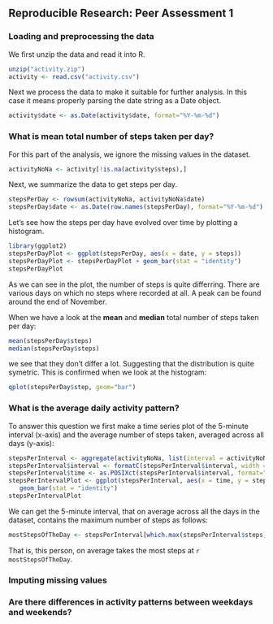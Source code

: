 ## Reproducible Research: Peer Assessment 1

### Loading and preprocessing the data

We first unzip the data and read it into R.

```r
unzip("activity.zip")
activity <- read.csv("activity.csv")
```

Next we process the data to make it suitable for further analysis. In this case
it means properly parsing the date string as a Date object.

```r
activity$date <- as.Date(activity$date, format="%Y-%m-%d")
```

### What is mean total number of steps taken per day?

For this part of the analysis, we ignore the missing values in the dataset.

```r
activityNoNa <- activity[!is.na(activity$steps),]
```

Next, we summarize the data to get steps per day. 

```r
stepsPerDay <- rowsum(activityNoNa, activityNoNa$date)
stepsPerDay$date <- as.Date(row.names(stepsPerDay), format="%Y-%m-%d")
```
Let's see how the steps per day have evolved over time by plotting a histogram.

```r
library(ggplot2)
stepsPerDayPlot <- ggplot(stepsPerDay, aes(x = date, y = steps))
stepsPerDayPlot <- stepsPerDayPlot + geom_bar(stat = "identity")
stepsPerDayPlot
```

As we can see in the plot, the number of steps is quite differring. There are
various days on which no steps where recorded at all. A peak can be found around
the end of November.

When we have a look at the **mean** and **median** total number of steps taken
per day:

```r
mean(stepsPerDay$steps)
median(stepsPerDay$steps)
```

we see that they don't differ a lot. Suggesting that the distribution is quite
symetric. This is confirmed when we look at the histogram:

```r
qplot(stepsPerDay$step, geom="bar")
```

### What is the average daily activity pattern?

To answer this question we first make a time series plot of the 5-minute
interval (x-axis) and the average number of steps taken, averaged across all
days (y-axis):

```r
stepsPerInterval <- aggregate(activityNoNa, list(interval = activityNoNa$interval), mean)
stepsPerInterval$interval <- formatC(stepsPerInterval$interval, width = 4, format = "d", flag = "0")
stepsPerInterval$time <- as.POSIXct(stepsPerInterval$interval, format="%H%M")
stepsPerIntervalPlot <- ggplot(stepsPerInterval, aes(x = time, y = steps)) +
   geom_bar(stat = "identity")
stepsPerIntervalPlot
```

We can get the 5-minute interval, that on average across all the days in the
dataset, contains the maximum number of steps as follows:

```r
mostStepsOfTheDay <- stepsPerInterval[which.max(stepsPerInterval$steps),]$interval
```

That is, this person, on average takes the most steps at `r mostStepsOfTheDay`.

### Imputing missing values



### Are there differences in activity patterns between weekdays and weekends?
